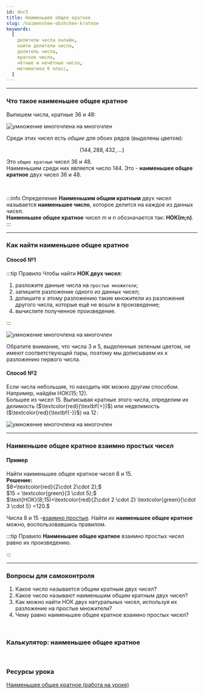 ```yaml
---
id: doc5
title: Наименьшее общее кратное
slug: /naimenshee-obshchee-kratnoe
keywords:
  [
    делители числа онлайн,
    найти делители числа,
    делитель числа,
    кратное числа,
    чётные и нечётные числа,
    математика 6 класс,
  ]
---
```



---

### Что такое наименьшее общее кратное

Выпишем числа, кратные $36$ и $48:$


<div style={{ display: 'flex', justifyContent: 'center' }}>
<Image
  alt="умножение многочлена на многочлен"
    img={require('./assets/doc5_01.png')}
  style={{ width: '70%' }}
/>
</div>



Среди этих чисел есть _общие_ для обоих рядов (выделены цветом):

$$
\{144,288,432,...\}
$$

Это `общие кратные` чисел $36$ и $48$. <br />
Наименьшим среди них является число $144$. Это - **наименьшее общее кратное**
двух чисел $36$ и $48$.

<br />

:::info Определение
**Наименьшим общим кратным** двух чисел называется **наименьшее число**, которое делится на каждое из данных чисел.<br />
**Наименьшее общее кратное** чисел $m$ и $n$ обозначается так: $\textbf{НОК(m;n)}$.
:::

---

### Как найти наименьшее общее кратное

#### Способ №1

:::tip Правило
Чтобы найти **НОК двух чисел**:

1. разложите данные числа на `простые множители`;
2. запишите разложение одного из данных чисел;
3. допишите к этому разложению такие множители из разложения другого числа, которые ещё не вошли в произведение;
4. вычислите полученное произведение.

:::


<div style={{ display: 'flex', justifyContent: 'center' }}>
<Image
  alt="умножение многочлена на многочлен"
    img={require('./assets/doc5_02.png')}
  style={{ width: '70%' }}
/>
</div>




Обратите внимание, что числа $3$ и $5$, выделенные зеленым цветом, не имеют соответствующей пары, поэтому мы дописываем их к разложению первого числа.

#### Способ №2

Если числа небольшие, то находить `НОК` можно другим способом.<br />
Например, найдём $\text{НОК}(15;12)$. <br />
Большее из чисел $15$. Выписывая кратные этого числа, определим их делимость ($\textcolor{red}{\textbf{+}}$) или неделимость ($\textcolor{red}{\textbf{-}}$) на $12\!:$

<div style={{ display: 'flex', justifyContent: 'center' }}>
<Image
  alt="умножение многочлена на многочлен"
    img={require('./assets/doc5_03.png')}
  style={{ width: '50%' }}
/>
</div>




---

### Наименьшее общее кратное взаимно простых чисел

#### Пример

Найти наименьшее общее кратное чисел $8$ и $15.$<br />
**Решение:** <br />
$8=\textcolor{red}{2\cdot 2\cdot 2};$ <br />
$15 = \textcolor{green}{3 \cdot 5};$<br />
$\text{НОК}(8;15)=\textcolor{red}{2\cdot 2 \cdot 2} \textcolor{green}{\cdot 3 \cdot 5} =120.$

Числа $8$ и $15$ -[взаимно простые](/docs/naibolshij-obshchij-delitel#vpr). Найти их **наименьшее общее кратное** можно, воспользовавшись правилом.

:::tip Правило
**Наименьшее общее кратное** взаимно простых чисел равно их произведению.

:::

---

### Вопросы для самоконтроля

1. Какое число называется общим кратным двух чисел?
2. Какое число называют наименьшим общим кратным двух чисел?
3. Как можно найти НОК двух натуральных чисел, используя их разложение на простые множители?
4. Чему равно наименьшее общее кратное взаимно простых чисел?

<br />


### Калькулятор: наименьшее общее кратное

<Lcm />

<br />

### Ресурсы урока

[Наименьшее общее кратное (работа на уроке)](./assets/05naimenshee-obshchee-kratnoe-lesson.pdf)<br/>